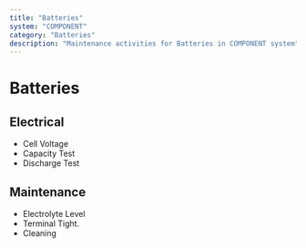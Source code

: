 ```yaml
---
title: "Batteries"
system: "COMPONENT"
category: "Batteries"
description: "Maintenance activities for Batteries in COMPONENT system"
---
```


# Batteries


## Electrical

- Cell Voltage
- Capacity Test
- Discharge Test


## Maintenance

- Electrolyte Level
- Terminal Tight.
- Cleaning


